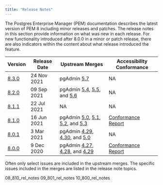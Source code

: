 ```yaml
---
title: "Release Notes"
---
```


The Postgres Enterprise Manager (PEM) documentation describes the latest version of PEM 8 including minor releases and patches. The release notes in this section provide information on what was new in each release. For new functionality introduced after 8.0.0 in a minor or patch release, there are also indicators within the content about what release introduced the feature.

| Version                   | Release Date | Upstream Merges                                                                                                                                                                                                                                                                                                                                        | Accessibility Conformance                                                                           |
| ------------------------- | ------------ | ------------------------------------------------------------------------------------------------------------------------------------------------------------------------------------------------------------------------------------------------------------------------------------------------------------------------------------------------------ | --------------------------------------------------------------------------------------------------- |
| [8.3.0](05_830_rel_notes) | 24 Nov 2021  | pgAdmin [5.7](https://www.pgadmin.org/docs/pgadmin4/5.7/release_notes_5_7.html#bug-fixes)                                                                                                                                                                                                                                                              | NA                                                                                                  |
| [8.2.0](06_820_rel_notes) | 09 Sep 2021  | pgAdmin [5.4](https://www.pgadmin.org/docs/pgadmin4/5.4/release_notes_5_4.html#bug-fixes), [5.5](https://www.pgadmin.org/docs/pgadmin4/5.5/release_notes_5_5.html#bug-fixes), and [5.6](https://www.pgadmin.org/docs/pgadmin4/5.6/release_notes_5_6.html#bug-fixes)                                                                                    | NA                                                                                                  |
| [8.1.1](07_811_rel_notes) | 22 Jul 2021  | NA                                                                                                                                                                                                                                                                                                                                                     | NA                                                                                                  |
| [8.1.0](08_810_rel_notes) | 16 Jun 2021  | pgAdmin [5.0](https://www.pgadmin.org/docs/pgadmin4/5.3/release_notes_5_0.html#bug-fixes), [5.1](https://www.pgadmin.org/docs/pgadmin4/5.3/release_notes_5_1.html#bug-fixes), [5.2](https://www.pgadmin.org/docs/pgadmin4/5.3/release_notes_5_2.html#bug-fixes), and [5.3](https://www.pgadmin.org/docs/pgadmin4/5.3/release_notes_5_3.html#bug-fixes) | [Conformance Report](https://www.enterprisedb.com/sites/default/files/VPAT2.4WCAG--PEMJune2021.pdf) |
| [8.0.1](09_801_rel_notes) | 3 Mar 2021   | pgAdmin [4.29](https://www.pgadmin.org/docs/pgadmin4/4.29/release_notes_4_29.html#bug-fixes), [4.30](https://www.pgadmin.org/docs/pgadmin4/4.30/release_notes_4_30.html#bug-fixes), and [5.0](https://www.pgadmin.org/docs/pgadmin4/5.3/release_notes_5_0.html#bug-fixes)                                                                              | NA                                                                                                  |
| [8.0.0](10_800_rel_notes) | 9 Dec 2020   | pgAdmin [4.27](https://www.pgadmin.org/docs/pgadmin4/4.29/release_notes_4_27.html#bug-fixes), [4.28](https://www.pgadmin.org/docs/pgadmin4/4.29/release_notes_4_28.html#bug-fixes), and [4.29](https://www.pgadmin.org/docs/pgadmin4/4.29/release_notes_4_29.html#bug-fixes)                                                                           | [Conformance Report](https://www.enterprisedb.com/sites/default/files/VPAT2.4WCAG--PEMDec2020.pdf)  |

Often only select issues are included in the upstream merges. The specific issues included in the merges are listed in the release note topics.

<div class="toctree" maxdepth="4">

08_810_rel_notes 09_801_rel_notes 10_800_rel_notes

</div>
